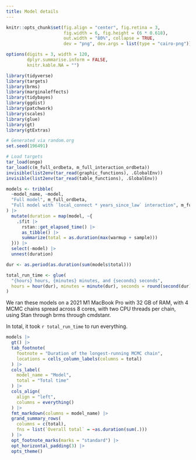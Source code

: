 ```yaml
---
title: Model details
---
```


```r
knitr::opts_chunk$set(fig.align = "center", fig.retina = 3,
                      fig.width = 6, fig.height = (6 * 0.618),
                      out.width = "80%", collapse = TRUE,
                      dev = "png", dev.args = list(type = "cairo-png"))

options(digits = 3, width = 120,
        dplyr.summarise.inform = FALSE,
        knitr.kable.NA = "")
```

```r
library(tidyverse)
library(targets)
library(brms)
library(marginaleffects)
library(tidybayes)
library(ggdist)
library(patchwork)
library(scales)
library(glue)
library(gt)
library(gtExtras)

# Generated via random.org
set.seed(196491)

# Load targets
tar_load(ongo)
tar_load(c(m_full_ordbeta, m_full_interaction_ordbeta))
invisible(list2env(tar_read(graphic_functions), .GlobalEnv))
invisible(list2env(tar_read(table_functions), .GlobalEnv))
```

```r
models <- tribble(
  ~model_name, ~model,
  "Full model", m_full_ordbeta,
  "Full model with `local_connect * years_since_law` interaction", m_full_interaction_ordbeta,
) |> 
  mutate(duration = map(model, ~{
    .$fit |> 
      rstan::get_elapsed_time() |> 
      as_tibble() |> 
      summarize(total = as.duration(max(warmup + sample)))
  })) |> 
  select(-model) |> 
  unnest(duration)

dur <- as.period(as.duration(sum(models$total)))

total_run_time <- glue(
  "{hours} hours, {minutes} minutes, and {seconds} seconds",
  hours = hour(dur), minutes = minute(dur), seconds = round(second(dur), 0)
)
```

We ran these models on a 2021 M1 MacBook Pro with 32 GB of RAM, with 4 MCMC chains spread across 8 cores, with two CPU threads per chain, using Stan through brms through cmdstanr. 

In total, it took `r total_run_time` to run everything.

```r
models |> 
  gt() |> 
  tab_footnote(
    footnote = "Duration of the longest-running MCMC chain",
    locations = cells_column_labels(columns = total)
  ) |> 
  cols_label(
    model_name = "Model",
    total = "Total time"
  ) |> 
  cols_align(
    align = "left",
    columns = everything()
  ) |>
  fmt_markdown(columns = model_name) |> 
  grand_summary_rows(
    columns = c(total),
    fns = list(`Overall total` = ~as.duration(sum(.)))
  ) |> 
  opt_footnote_marks(marks = "standard") |> 
  opt_horizontal_padding(3) |> 
  opts_theme()
```
